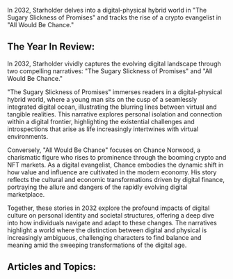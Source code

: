 In 2032, Starholder delves into a digital-physical hybrid world in "The Sugary Slickness of Promises" and tracks the rise of a crypto evangelist in "All Would Be Chance."


## The Year In Review:
In 2032, Starholder vividly captures the evolving digital landscape through two compelling narratives: "The Sugary Slickness of Promises" and "All Would Be Chance."

"The Sugary Slickness of Promises" immerses readers in a digital-physical hybrid world, where a young man sits on the cusp of a seamlessly integrated digital ocean, illustrating the blurring lines between virtual and tangible realities. This narrative explores personal isolation and connection within a digital frontier, highlighting the existential challenges and introspections that arise as life increasingly intertwines with virtual environments.

Conversely, "All Would Be Chance" focuses on Chance Norwood, a charismatic figure who rises to prominence through the booming crypto and NFT markets. As a digital evangelist, Chance embodies the dynamic shift in how value and influence are cultivated in the modern economy. His story reflects the cultural and economic transformations driven by digital finance, portraying the allure and dangers of the rapidly evolving digital marketplace.

Together, these stories in 2032 explore the profound impacts of digital culture on personal identity and societal structures, offering a deep dive into how individuals navigate and adapt to these changes. The narratives highlight a world where the distinction between digital and physical is increasingly ambiguous, challenging characters to find balance and meaning amid the sweeping transformations of the digital age.

## Articles and Topics:

